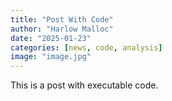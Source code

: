 ```yaml
---
title: "Post With Code"
author: "Harlow Malloc"
date: "2025-01-23"
categories: [news, code, analysis]
image: "image.jpg"
---
```


This is a post with executable code.

